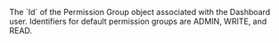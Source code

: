   

  
<ParamField body="PermissionGroupId" type="string" required>     
The `Id` of the Permission Group object associated with the Dashboard user. Identifiers for default permission groups are ADMIN, WRITE, and READ.  
</ParamField>